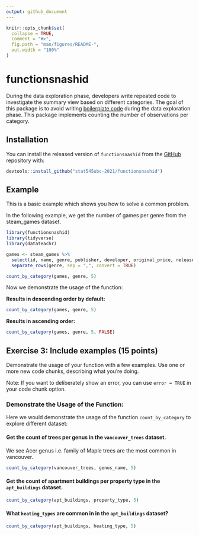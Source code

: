 ```yaml
---
output: github_document
---
```


<!-- README.md is generated from README.Rmd. Please edit that file -->

```r
knitr::opts_chunk$set(
  collapse = TRUE,
  comment = "#>",
  fig.path = "man/figures/README-",
  out.width = "100%"
)
```

# functionsnashid

<!-- badges: start -->
<!-- badges: end -->

During the data exploration phase, developers write repeated code to investigate the summary view based on different categories. The goal of this package is to avoid writing [boilerplate code](https://en.wikipedia.org/wiki/Boilerplate_code) during the data exploration phase. This package implements counting the number of observations per category. 

## Installation

You can install the released version of `functionsnashid` from the [GitHub](https://github.com/stat545ubc-2021/functionsnashid) repository with:

``` r
devtools::install_github("stat545ubc-2021/functionsnashid")
```
## Example

This is a basic example which shows you how to solve a common problem.

In the following example, we get the number of games per genre from the steam_games dataset.

```r
library(functionsnashid)
library(tidyverse)
library(datateachr)

games <- steam_games %>%
  select(id, name, genre, publisher, developer, original_price, release_date, all_reviews) %>%
  separate_rows(genre, sep = ",", convert = TRUE)

count_by_category(games, genre, 5)

```

Now we demonstrate the usage of the function:

**Results in descending order by default:**

```r
count_by_category(games, genre, 5)
```

**Results in ascending order:**

```r
count_by_category(games, genre, 5, FALSE)
```

## Exercise 3: Include examples (15 points)

Demonstrate the usage of your function with a few examples. Use one or more new code chunks, describing what you're doing.

Note: If you want to deliberately show an error, you can use `error = TRUE` in your code chunk option.

### Demonstrate the Usage of the Function:

Here we would demonstrate the usage of the function `count_by_category` to explore different dataset:

#### Get the count of trees per genus in the `vancouver_trees` dataset.

We see Acer genus i.e. family of Maple trees are the most common in vancouver.

```r
count_by_category(vancouver_trees, genus_name, 5)
```

#### Get the count of apartment buildings per property type in the `apt_buildings` dataset. 

```r
count_by_category(apt_buildings, property_type, 5)
```
#### What `heating_types` are common in in the `apt_buildings` dataset?

```r
count_by_category(apt_buildings, heating_type, 5)
```
